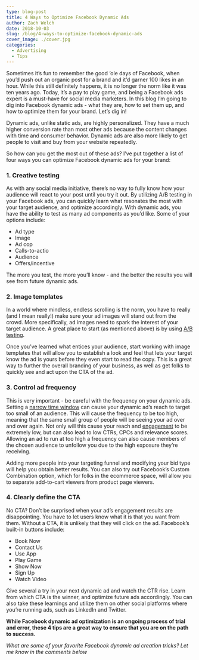 ```yaml
---
type: blog-post
title: 4 Ways to Optimize Facebook Dynamic Ads
author: Zach Welch
date: 2018-10-03
slug: /blog/4-ways-to-optimize-facebook-dynamic-ads
cover_image: ./cover.jpg
categories:
  - Advertising
  - Tips
---
```


Sometimes it’s fun to remember the good ‘ole days of Facebook, when you’d push out an organic post for a brand and it’d garner 100 likes in an hour. While this still definitely happens, it is no longer the norm like it was ten years ago. Today, it’s a pay to play game, and being a Facebook ads expert is a must-have for social media marketers. In this blog I’m going to dig into
Facebook dynamic ads - what they are, how to set them up, and how to optimize them for your brand. Let’s dig in!

Dynamic ads, unlike static ads, are highly personalized. They have a much higher conversion rate than most other ads because the content changes with time and consumer behavior. Dynamic ads are also more likely to get people to visit and buy from your website repeatedly.

So how can you get the most out of these ads? I’ve put together a list of four ways you can optimize Facebook dynamic ads for your brand:

### 1. Creative testing

As with any social media initiative, there’s no way to fully know how your
audience will react to your post until you try it out. By utilizing A/B
testing in your Facebook ads, you can quickly learn what resonates the most
with your target audience, and optimize accordingly. With dynamic ads, you
have the ability to test as many ad components as you’d like. Some of your
options include:

- Ad type
- Image
- Ad cop
- Calls-to-actio
- Audience
- Offers/incentive

The more you test, the more you’ll know - and the better the results you
will see from future dynamic ads.

### 2. Image templates

In a world where mindless, endless scrolling is the norm, you have to really
(and I mean really!) make sure your ad images will stand out from the crowd.
More specifically, ad images need to spark the interest of your target
audience. A great place to start (as mentioned above) is by using [A/B testing][1].

Once you’ve learned what entices your audience, start working with image
templates that will allow you to establish a look and feel that lets your
target know the ad is yours before they even start to read the copy. This is a
great way to further the overall branding of your business, as well as get
folks to quickly see and act upon the CTA of the ad.

### 3. Control ad frequency

This is very important - be careful with the frequency on your dynamic
ads. Setting a [narrow time window][2] can cause your dynamic ad’s reach to target too small of an audience. This will cause the frequency to be too high, meaning that the same small group of people will be seeing your ad over and over again. Not only will this cause your reach and [engagement][3] to be extremely low, but can also lead to low CTRs, CPCs and relevance scores. Allowing an ad to run at too high a frequency can also cause members of the chosen audience to unfollow you due to the high exposure they’re receiving.

Adding more people into your targeting funnel and modifying your bid type will
help you obtain better results. You can also try out Facebook’s Custom
Combination option, which for folks in the ecommerce space, will allow you to
separate add-to-cart viewers from product page viewers.

### 4. Clearly define the CTA

No CTA? Don’t be surprised when your ad’s engagement results are
disappointing. You have to let users know what it is that you want from them.
Without a CTA, it is unlikely that they will click on the ad. Facebook’s
built-in buttons include:

- Book Now
- Contact Us
- Use App
- Play Game
- Show Now
- Sign Up
- Watch Video

Give several a try in your next dynamic ad and watch the CTR rise. Learn from
which CTA is the winner, and optimize future ads accordingly. You can also
take these learnings and utilize them on other social platforms where you’re
running ads, such as LinkedIn and Twitter.

**While Facebook dynamic ad optimization is an ongoing process of trial and error, these 4 tips are a great way to ensure that you are on the path to success.**

_What are some of your favorite Facebook dynamic ad creation tricks? Let me know in the comments below_

[1]: /blog/social-media-tips/5-design-must-haves-before-creating-your-social-ad
[2]: https://www.jonloomer.com/2018/05/17/optimize-facebook-dynamic-product-ads/
[3]: /blog/social-media-tips/5-content-strategies-from-big-brands-to-increase-engagement-on-social-media
